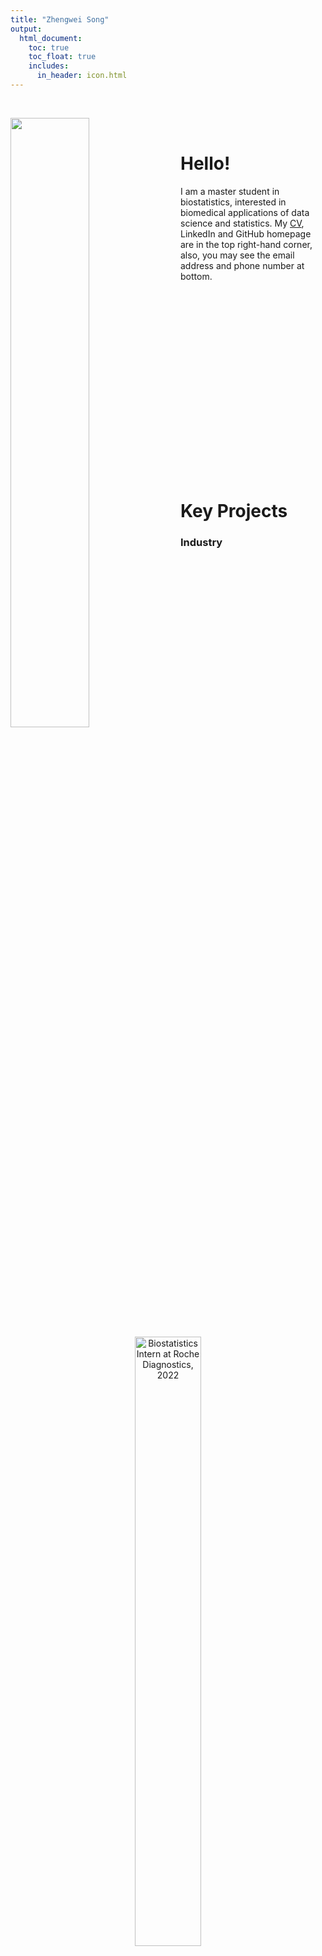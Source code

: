 ```yaml
---
title: "Zhengwei Song"
output: 
  html_document:
    toc: true
    toc_float: true
    includes: 
      in_header: icon.html
---
```


&nbsp;

<img src="images/self.jpg" style="width:50%; margin: 0px 20px 0px 0px" align="left">

&nbsp;

# Hello!

I am a master student in biostatistics, interested in biomedical applications of data science and statistics. My [CV](CV/CV_Jun2023.pdf), LinkedIn and GitHub homepage are in the top right-hand corner, also, you may see the email address and phone number at bottom.

<p style="margin-bottom: 350px;"></p>

# Key Projects

### Industry

&nbsp;

<div style="text-align: center;">
![Biostatistics Intern at Roche Diagnostics, 2022](images/roche.jpg){width=50%}
</div>

&nbsp;

- Mixed-effect Modeling (Describing individual time profiles (i.e. trajectories) for a continuous marker): [GitHub](https://github.com/Genentech/jmpost)

- mySQL Programming (Weibo Entertainment White Paper 2021): [White Paper](https://weibo.cn/sinaurl?u=https%3A%2F%2Fv2.rabbitpre.com%2Fm2%2FFw90XhQYdRi) (in Simplified Chinese)

### Coursework

- Exploratory Statistic and Weighted Least Squares Modeling (Relationship between county population size and COVID-19 prevalence, and the COVID-19 prevalence among different age groups): [Website](https://zhengweisong98.github.io/p8105_final_project/)

- Linear Modeling (Body fat based on physiological indicators): [Report](projects/linear reg.pdf)

- Statistical Learning (Prediction models for Covid-19 recovery time and risk factors for long recovery time): [Report](projects/statistical learning.pdf)

- Monte Carlo Simulation (Designing a simulation study to assess the three hypothesis testings of log-rank test ): [Report](projects/MC simulation report.pdf), [Slide](projects/MC simulation.pdf)

- Newton-Raphson Algorithm (Analyses of daily COVID-19 cases, hospitalization, death in NYC): [Report](projects/Newton report.pdf), [Slide](projects/Newton.pdf)

- MCMC (Bayesian Hierarchical Modeling of COVID-19 Cases and Government Response in the US): [Report](projects/MCMC report.pdf), [Slide](projects/MCMC.pdf)

- MLMC (Black-Scholes Pricing Model Data Simulation): [Slide](projects/mlmc.pdf)

# Contact
<i class="fas fa-phone"></i> Tel: +1 (332)-256-6895

<i class="fas fa-envelope"></i> Email: <zs2539@cumc.columbia.edu>

<i class="fa-solid fa-map-location-dot"></i> Address: 630 W 168th St, Presbyterian Hospital 19F, New York, NY, 10032